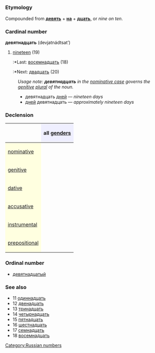=={{ru}}==
[[Category:Russian numbers]]
===Etymology===
Compounded from '''[[девять]]''' + '''[[на]]''' + '''[[десять|дцать]]''', or ''nine on ten''.

=== Cardinal number ===
'''девятнадцать''' (devjatnádtsat’)

#[[nineteen]] (19)
#:*Last: [[восемнадцать]] (18)
#:*Next: [[двадцать]] (20)

:''Usage note: '''''девятнадцать''''' in the [[nominative case]] governs the [[genitive]] [[plural]] of the noun.''
:*девятнадцать [[день|дней]] — ''nineteen days''
:*[[день|дней]] девятнадцать — ''approximately nineteen days''

===Declension===
{| border="1" cellpadding="4" cellspacing="0"
!
! style="background-color: #EFEFFF" align="center"|all [[gender]]s
|-
! style="background-color: #FFFFE0" align="left"|[[nominative case|nominative]]
| align="center"|{{Unicode|девятна́дцать}}
|-
! style="background-color: #FFFFE0" align="left"|[[genitive case|genitive]]
| align="center"|{{Unicode|девятна́дцати}}
|-
! style="background-color: #FFFFE0" align="left"|[[dative case|dative]]
| align="center"|{{Unicode|девятна́дцати}}
|-
! style="background-color: #FFFFE0" align="left"|[[accusative case|accusative]]
| align="center"|{{Unicode|девятна́дцать}}
|-
! style="background-color: #FFFFE0" align="left"|[[instrumental case|instrumental]]
| align="center"|{{Unicode|девятна́дцатью}}
|-
! style="background-color: #FFFFE0" align="left"|[[prepositional case|prepositional]]
| align="center"|{{Unicode|о девятна́дцати}}
|}

===Ordinal number===
*[[девятнадцатый]]

===See also===
*11 [[одиннадцать]]
*12 [[двенадцать]]
*13 [[тринадцать]]
*14 [[четырнадцать]]
*15 [[пятнадцать]]
*16 [[шестнадцать]]
*17 [[семнадцать]]
*18 [[восемнадцать]]